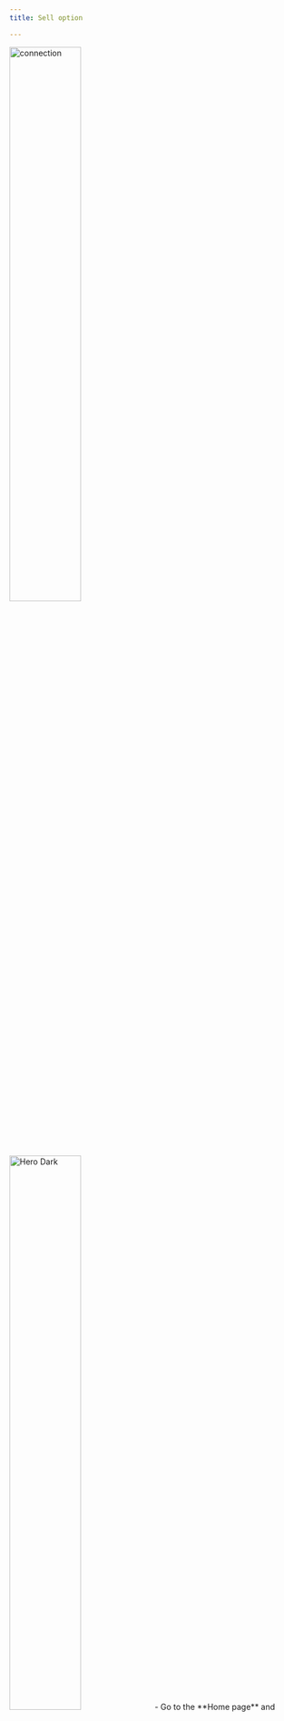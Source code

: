 ```yaml
---
title: Sell option

---
```




<Steps>
  <Step title="Select Sell option ">
   <img
  className="block dark:hidden"
  src="/images/app-img/buy.png" width="50%"
  alt="connection"
/>
<img
  className="hidden dark:block"
  src="/images/app-img/buy-b.png" width="50%"
  alt="Hero Dark"
/>
- Go to the **Home page** and select the **Sell** option to start selling your stocks.


**Note:** _The "Sell" option may not be available for all companies in a system, and its availability may depend on the configuration of the system._





  </Step>
  <Step title=" Transaction details page">
     <img
  className="block dark:hidden"
  src="/images/app-img/sell-b-1.png" width="50%"
  alt="connection"
/>
<img
  className="hidden dark:block"
  src="/images/app-img/sell-b.png" width="50%"
  alt="Hero Dark"
/>
    - Selecting the **Sell** option will take you to the **Transaction Details** page.  
    - On this page, you will see the **Price** and **Premium** details.  
    - You can edit the quantity of the products by clicking the **Edit** option.


  </Step>

  <Step title="Premium verification ">
   <img
  className="block dark:hidden"
  src="/images/app-img/premium.png" width="50%"
  alt="connection"
/>
<img
  className="hidden dark:block"
  src="/images/app-img/premium-b.png" width="50%"
  alt="Hero Dark"
/>
     - When you click the **Next** button from the **Transaction Details** page, it will take you to the **Premium Verification** page.  
     - On this page, you can scan either an **NFC card** or a **QR code** to share data and transactions for traceability and storytelling.  
     - If you don’t have an NFC card or QR code, you can continue with the transaction by selecting the **No card** option.

  </Step>
  <Step title="No card Option">
   <img
  className="block dark:hidden"
  src="/images/app-img/payfr.png" width="50%"
  alt="connection"
/>
<img
  className="hidden dark:block"
  src="/images/app-img/payfr-b.png" width="50%"
  alt="Hero Dark"
/>
    - When you select the **No card** option, it will redirect you to the next page.  
    - On this page, you will need to add an image of the **transaction receipt**.
  </Step>


  <Step title="Transaction completed page">
   <img
  className="block dark:hidden"
  src="/images/app-img/Success.png"  width="50%"
  alt="connection"
/>
<img
  className="hidden dark:block"
  src="/images/app-img/success-b.png"  width="50%"
  alt="Hero Dark"
/>
     - When you click the **Verify** button, you will be redirected to a page showing the details of the completed transaction.  
     - This page will display all the details of the transaction that was just sent.
  </Step>

 

</Steps>






